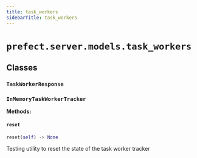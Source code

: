 ```yaml
---
title: task_workers
sidebarTitle: task_workers
---
```


# `prefect.server.models.task_workers`

## Classes

### `TaskWorkerResponse` <sup><a href="https://github.com/PrefectHQ/prefect/blob/main/src/prefect/server/models/task_workers.py#L16" target="_blank"><Icon icon="github" size="14" /></a></sup>

### `InMemoryTaskWorkerTracker` <sup><a href="https://github.com/PrefectHQ/prefect/blob/main/src/prefect/server/models/task_workers.py#L22" target="_blank"><Icon icon="github" size="14" /></a></sup>

**Methods:**

#### `reset` <sup><a href="https://github.com/PrefectHQ/prefect/blob/main/src/prefect/server/models/task_workers.py#L74" target="_blank"><Icon icon="github" size="14" /></a></sup>

```python
reset(self) -> None
```

Testing utility to reset the state of the task worker tracker

